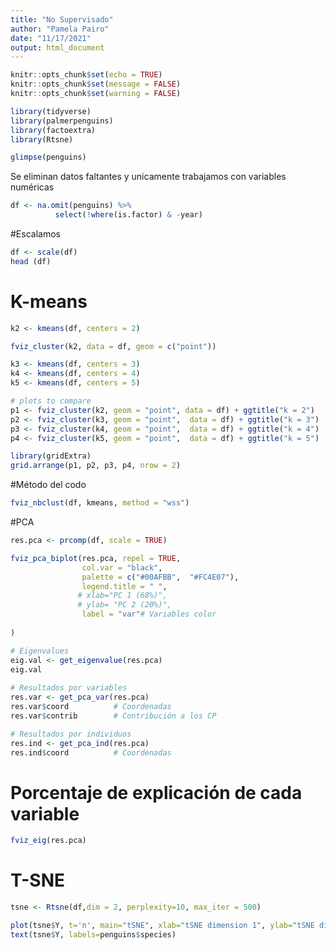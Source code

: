 ---
title: "No Supervisado"
author: "Pamela Pairo"
date: "11/17/2021"
output: html_document
---

```{r setup, include= FALSE}

knitr::opts_chunk$set(echo = TRUE)
knitr::opts_chunk$set(message = FALSE)
knitr::opts_chunk$set(warning = FALSE)

library(tidyverse)
library(palmerpenguins)
library(factoextra)
library(Rtsne)
```

```{r}
glimpse(penguins)
```

Se eliminan datos faltantes y unicamente trabajamos con variables numéricas

```{r}
df <- na.omit(penguins) %>% 
          select(!where(is.factor) & -year)
```

#Escalamos

```{r}
df <- scale(df)
head (df)
```

# K-means

```{r}
k2 <- kmeans(df, centers = 2)
```

```{r}
fviz_cluster(k2, data = df, geom = c("point"))
```

```{r}
k3 <- kmeans(df, centers = 3)
k4 <- kmeans(df, centers = 4)
k5 <- kmeans(df, centers = 5)

# plots to compare
p1 <- fviz_cluster(k2, geom = "point", data = df) + ggtitle("k = 2")
p2 <- fviz_cluster(k3, geom = "point",  data = df) + ggtitle("k = 3")
p3 <- fviz_cluster(k4, geom = "point",  data = df) + ggtitle("k = 4")
p4 <- fviz_cluster(k5, geom = "point",  data = df) + ggtitle("k = 5")

library(gridExtra)
grid.arrange(p1, p2, p3, p4, nrow = 2)
```

#Método del codo

```{r}
fviz_nbclust(df, kmeans, method = "wss")
```

#PCA

```{r}
res.pca <- prcomp(df, scale = TRUE)

```

```{r}
fviz_pca_biplot(res.pca, repel = TRUE,
                col.var = "black", 
                palette = c("#00AFBB",  "#FC4E07"),
                legend.title = " ",
               # xlab="PC 1 (68%)",
               # ylab= "PC 2 (20%)",
                label = "var"# Variables color
                
)
```

```{r}
# Eigenvalues
eig.val <- get_eigenvalue(res.pca)
eig.val
  
# Resultados por variables
res.var <- get_pca_var(res.pca)
res.var$coord          # Coordenadas
res.var$contrib        # Contribución a los CP

# Resultados por individuos
res.ind <- get_pca_ind(res.pca)
res.ind$coord          # Coordenadas

```

# Porcentaje de explicación de cada variable

```{r}
fviz_eig(res.pca)
```

# T-SNE

```{r}

tsne <- Rtsne(df,dim = 2, perplexity=10, max_iter = 500)

```

```{r}
plot(tsne$Y, t='n', main="tSNE", xlab="tSNE dimension 1", ylab="tSNE dimension 2", "cex.main"=2, "cex.lab"=1.5)
text(tsne$Y, labels=penguins$species)
```

